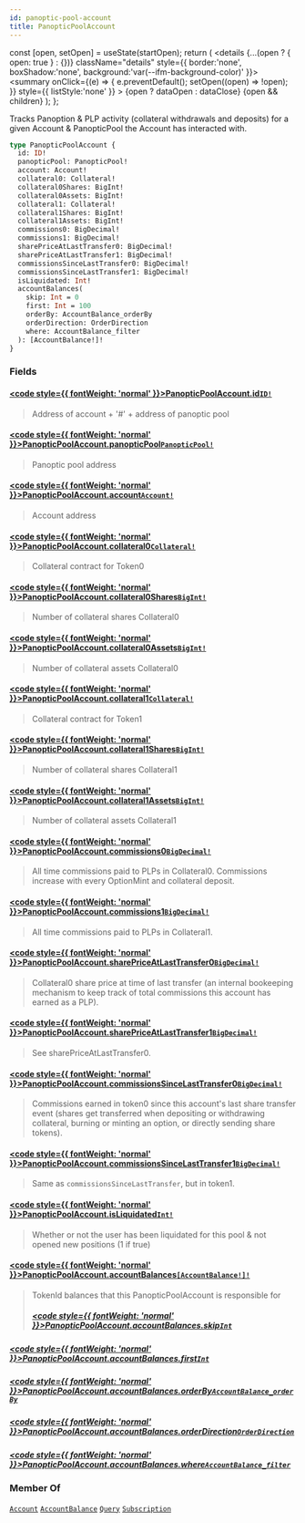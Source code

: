 ```yaml
---
id: panoptic-pool-account
title: PanopticPoolAccount
---
```









  const [open, setOpen] = useState(startOpen);
  return (
    <details {...(open ? { open: true } : {})} className="details" style={{ border:'none', boxShadow:'none', background:'var(--ifm-background-color)' }}>
      <summary
        onClick={(e) => {
          e.preventDefault();
          setOpen((open) => !open);
        }}
        style={{ listStyle:'none' }}
      >
      {open ? dataOpen : dataClose}
      </summary>
      {open && children}
    </details>
  );
};








 Tracks Panoption & PLP activity (collateral withdrawals and deposits) for a given Account & PanopticPool the Account has interacted with. 


```graphql
type PanopticPoolAccount {
  id: ID!
  panopticPool: PanopticPool!
  account: Account!
  collateral0: Collateral!
  collateral0Shares: BigInt!
  collateral0Assets: BigInt!
  collateral1: Collateral!
  collateral1Shares: BigInt!
  collateral1Assets: BigInt!
  commissions0: BigDecimal!
  commissions1: BigDecimal!
  sharePriceAtLastTransfer0: BigDecimal!
  sharePriceAtLastTransfer1: BigDecimal!
  commissionsSinceLastTransfer0: BigDecimal!
  commissionsSinceLastTransfer1: BigDecimal!
  isLiquidated: Int!
  accountBalances(
    skip: Int = 0
    first: Int = 100
    orderBy: AccountBalance_orderBy
    orderDirection: OrderDirection
    where: AccountBalance_filter
  ): [AccountBalance!]!
}
```




### Fields

#### [<code style={{ fontWeight: 'normal' }}>PanopticPoolAccount.<b>id</b></code>](#)<Bullet />[`ID!`](/docs/subgraph-generated/types/scalars/id) <Badge class="badge badge--secondary" text="non-null"/> <Badge class="badge badge--secondary" text="scalar"/> 
> 
> 
>  Address of account + '#' + address of panoptic pool 
> 

#### [<code style={{ fontWeight: 'normal' }}>PanopticPoolAccount.<b>panopticPool</b></code>](#)<Bullet />[`PanopticPool!`](/docs/subgraph-generated/types/objects/panoptic-pool) <Badge class="badge badge--secondary" text="non-null"/> <Badge class="badge badge--secondary" text="object"/> 
> 
> 
>  Panoptic pool address 
> 

#### [<code style={{ fontWeight: 'normal' }}>PanopticPoolAccount.<b>account</b></code>](#)<Bullet />[`Account!`](/docs/subgraph-generated/types/objects/account) <Badge class="badge badge--secondary" text="non-null"/> <Badge class="badge badge--secondary" text="object"/> 
> 
> 
>  Account address 
> 

#### [<code style={{ fontWeight: 'normal' }}>PanopticPoolAccount.<b>collateral0</b></code>](#)<Bullet />[`Collateral!`](/docs/subgraph-generated/types/objects/collateral) <Badge class="badge badge--secondary" text="non-null"/> <Badge class="badge badge--secondary" text="object"/> 
> 
> 
>  Collateral contract for Token0 
> 

#### [<code style={{ fontWeight: 'normal' }}>PanopticPoolAccount.<b>collateral0Shares</b></code>](#)<Bullet />[`BigInt!`](/docs/subgraph-generated/types/scalars/big-int) <Badge class="badge badge--secondary" text="non-null"/> <Badge class="badge badge--secondary" text="scalar"/> 
> 
> 
>  Number of collateral shares Collateral0 
> 

#### [<code style={{ fontWeight: 'normal' }}>PanopticPoolAccount.<b>collateral0Assets</b></code>](#)<Bullet />[`BigInt!`](/docs/subgraph-generated/types/scalars/big-int) <Badge class="badge badge--secondary" text="non-null"/> <Badge class="badge badge--secondary" text="scalar"/> 
> 
> 
>  Number of collateral assets Collateral0 
> 

#### [<code style={{ fontWeight: 'normal' }}>PanopticPoolAccount.<b>collateral1</b></code>](#)<Bullet />[`Collateral!`](/docs/subgraph-generated/types/objects/collateral) <Badge class="badge badge--secondary" text="non-null"/> <Badge class="badge badge--secondary" text="object"/> 
> 
> 
>  Collateral contract for Token1 
> 

#### [<code style={{ fontWeight: 'normal' }}>PanopticPoolAccount.<b>collateral1Shares</b></code>](#)<Bullet />[`BigInt!`](/docs/subgraph-generated/types/scalars/big-int) <Badge class="badge badge--secondary" text="non-null"/> <Badge class="badge badge--secondary" text="scalar"/> 
> 
> 
>  Number of collateral shares Collateral1 
> 

#### [<code style={{ fontWeight: 'normal' }}>PanopticPoolAccount.<b>collateral1Assets</b></code>](#)<Bullet />[`BigInt!`](/docs/subgraph-generated/types/scalars/big-int) <Badge class="badge badge--secondary" text="non-null"/> <Badge class="badge badge--secondary" text="scalar"/> 
> 
> 
>  Number of collateral assets Collateral1 
> 

#### [<code style={{ fontWeight: 'normal' }}>PanopticPoolAccount.<b>commissions0</b></code>](#)<Bullet />[`BigDecimal!`](/docs/subgraph-generated/types/scalars/big-decimal) <Badge class="badge badge--secondary" text="non-null"/> <Badge class="badge badge--secondary" text="scalar"/> 
> 
> 
>  All time commissions paid to PLPs in Collateral0. Commissions increase with every OptionMint and collateral deposit. 
> 

#### [<code style={{ fontWeight: 'normal' }}>PanopticPoolAccount.<b>commissions1</b></code>](#)<Bullet />[`BigDecimal!`](/docs/subgraph-generated/types/scalars/big-decimal) <Badge class="badge badge--secondary" text="non-null"/> <Badge class="badge badge--secondary" text="scalar"/> 
> 
> 
>  All time commissions paid to PLPs in Collateral1. 
> 

#### [<code style={{ fontWeight: 'normal' }}>PanopticPoolAccount.<b>sharePriceAtLastTransfer0</b></code>](#)<Bullet />[`BigDecimal!`](/docs/subgraph-generated/types/scalars/big-decimal) <Badge class="badge badge--secondary" text="non-null"/> <Badge class="badge badge--secondary" text="scalar"/> 
> 
> 
>  Collateral0 share price at time of last transfer (an internal bookeeping mechanism to keep track of total commissions this account has earned as a PLP). 
> 

#### [<code style={{ fontWeight: 'normal' }}>PanopticPoolAccount.<b>sharePriceAtLastTransfer1</b></code>](#)<Bullet />[`BigDecimal!`](/docs/subgraph-generated/types/scalars/big-decimal) <Badge class="badge badge--secondary" text="non-null"/> <Badge class="badge badge--secondary" text="scalar"/> 
> 
> 
>  See sharePriceAtLastTransfer0. 
> 

#### [<code style={{ fontWeight: 'normal' }}>PanopticPoolAccount.<b>commissionsSinceLastTransfer0</b></code>](#)<Bullet />[`BigDecimal!`](/docs/subgraph-generated/types/scalars/big-decimal) <Badge class="badge badge--secondary" text="non-null"/> <Badge class="badge badge--secondary" text="scalar"/> 
> 
> 
>  Commissions earned in token0 since this account's last share transfer event (shares get transferred when depositing or withdrawing collateral, burning or minting an option, or directly sending share tokens). 
> 

#### [<code style={{ fontWeight: 'normal' }}>PanopticPoolAccount.<b>commissionsSinceLastTransfer1</b></code>](#)<Bullet />[`BigDecimal!`](/docs/subgraph-generated/types/scalars/big-decimal) <Badge class="badge badge--secondary" text="non-null"/> <Badge class="badge badge--secondary" text="scalar"/> 
> 
> 
>  Same as `commissionsSinceLastTransfer`, but in token1. 
> 

#### [<code style={{ fontWeight: 'normal' }}>PanopticPoolAccount.<b>isLiquidated</b></code>](#)<Bullet />[`Int!`](/docs/subgraph-generated/types/scalars/int) <Badge class="badge badge--secondary" text="non-null"/> <Badge class="badge badge--secondary" text="scalar"/> 
> 
> 
>  Whether or not the user has been liquidated for this pool & not opened new positions (1 if true) 
> 

#### [<code style={{ fontWeight: 'normal' }}>PanopticPoolAccount.<b>accountBalances</b></code>](#)<Bullet />[`[AccountBalance!]!`](/docs/subgraph-generated/types/objects/account-balance) <Badge class="badge badge--secondary" text="non-null"/> <Badge class="badge badge--secondary" text="object"/> 
> 
> 
>  TokenId balances that this PanopticPoolAccount is responsible for 
> ##### [<code style={{ fontWeight: 'normal' }}>PanopticPoolAccount.accountBalances.<b>skip</b></code>](#)<Bullet />[`Int`](/docs/subgraph-generated/types/scalars/int) <Badge class="badge badge--secondary" text="scalar"/> 
> 
> 
> 
> 

##### [<code style={{ fontWeight: 'normal' }}>PanopticPoolAccount.accountBalances.<b>first</b></code>](#)<Bullet />[`Int`](/docs/subgraph-generated/types/scalars/int) <Badge class="badge badge--secondary" text="scalar"/> 
> 
> 
> 
> 

##### [<code style={{ fontWeight: 'normal' }}>PanopticPoolAccount.accountBalances.<b>orderBy</b></code>](#)<Bullet />[`AccountBalance_orderBy`](/docs/subgraph-generated/types/enums/account-balance-order-by) <Badge class="badge badge--secondary" text="enum"/> 
> 
> 
> 
> 

##### [<code style={{ fontWeight: 'normal' }}>PanopticPoolAccount.accountBalances.<b>orderDirection</b></code>](#)<Bullet />[`OrderDirection`](/docs/subgraph-generated/types/enums/order-direction) <Badge class="badge badge--secondary" text="enum"/> 
> 
> 
> 
> 

##### [<code style={{ fontWeight: 'normal' }}>PanopticPoolAccount.accountBalances.<b>where</b></code>](#)<Bullet />[`AccountBalance_filter`](/docs/subgraph-generated/types/inputs/account-balance-filter) <Badge class="badge badge--secondary" text="input"/> 
> 
> 
> 
> 





### Member Of

[`Account`](/docs/subgraph-generated/types/objects/account)  <Badge class="badge badge--secondary" text="object"/><Bullet />[`AccountBalance`](/docs/subgraph-generated/types/objects/account-balance)  <Badge class="badge badge--secondary" text="object"/><Bullet />[`Query`](/docs/subgraph-generated/types/objects/query)  <Badge class="badge badge--secondary" text="object"/><Bullet />[`Subscription`](/docs/subgraph-generated/types/objects/subscription)  <Badge class="badge badge--secondary" text="object"/>


